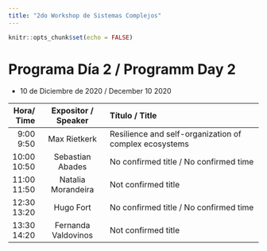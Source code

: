 ```yaml
---
title: "2do Workshop de Sistemas Complejos"
---
```


```r
knitr::opts_chunk$set(echo = FALSE)
```


# Programa Día 2 / Programm Day 2  

* 10 de Diciembre de 2020 / December 10 2020



--------------------------------------------------------------------------------------------
  Hora/     Expositor /           Título / 
   Time     Speaker               Title
------- ------------------------  ----------------------------------------------------------
 9:00       Max Rietkerk          Resilience and self-organization of complex ecosystems
 9:50                             

10:00       Sebastian Abades      No confirmed title / No confirmed time  
10:50                                  

11:00       Natalia Morandeira    Not confirmed title 
11:50                             

12:30       Hugo Fort             No confirmed title / No confirmed time  
13:20 

13:30       Fernanda Valdovinos     Not confirmed title  
14:20                                

-------------------------------------------------------------------------------------------- 
